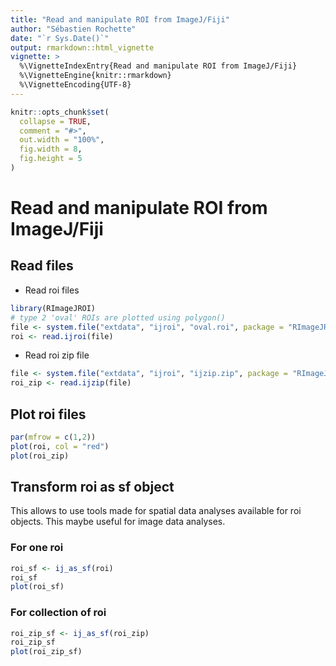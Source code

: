```yaml
---
title: "Read and manipulate ROI from ImageJ/Fiji"
author: "Sébastien Rochette"
date: "`r Sys.Date()`"
output: rmarkdown::html_vignette
vignette: >
  %\VignetteIndexEntry{Read and manipulate ROI from ImageJ/Fiji}
  %\VignetteEngine{knitr::rmarkdown}
  %\VignetteEncoding{UTF-8}
---
```


```r
knitr::opts_chunk$set(
  collapse = TRUE,
  comment = "#>",
  out.width = "100%",
  fig.width = 8,
  fig.height = 5
)
```

# Read and manipulate ROI from ImageJ/Fiji
## Read files

- Read roi files
```r
library(RImageJROI)
# type 2 'oval' ROIs are plotted using polygon()
file <- system.file("extdata", "ijroi", "oval.roi", package = "RImageJROI")
roi <- read.ijroi(file)
```

- Read roi zip file
```r
file <- system.file("extdata", "ijroi", "ijzip.zip", package = "RImageJROI")
roi_zip <- read.ijzip(file)
```

## Plot roi files

```r
par(mfrow = c(1,2))
plot(roi, col = "red")
plot(roi_zip)
```

## Transform roi as sf object

This allows to use tools made for spatial data analyses available for roi objects.
This maybe useful for image data analyses.

### For one roi
```r
roi_sf <- ij_as_sf(roi)
roi_sf
plot(roi_sf)
```

### For collection of roi
```r
roi_zip_sf <- ij_as_sf(roi_zip)
roi_zip_sf
plot(roi_zip_sf)
```



